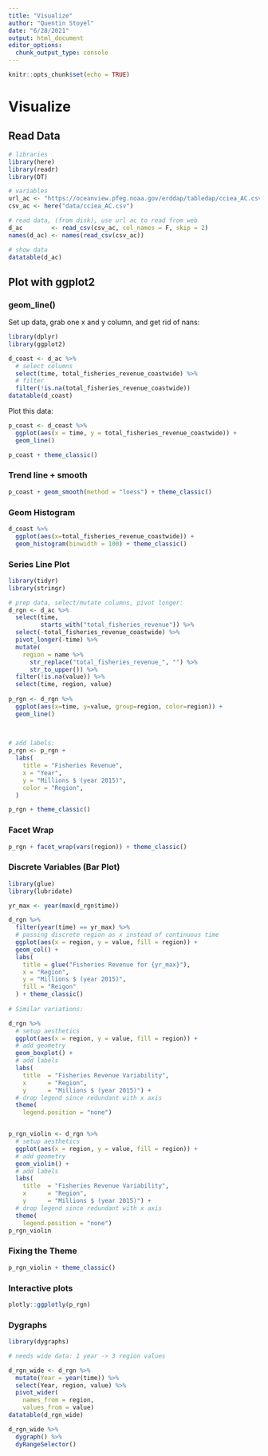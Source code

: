 ```yaml
---
title: "Visualize"
author: "Quentin Stoyel"
date: "6/28/2021"
output: html_document
editor_options: 
  chunk_output_type: console
---
```


```r
knitr::opts_chunk$set(echo = TRUE)
```

# Visualize

## Read Data
```r
# libraries
library(here)
library(readr)
library(DT)

# variables
url_ac <- "https://oceanview.pfeg.noaa.gov/erddap/tabledap/cciea_AC.csv"
csv_ac <- here("data/cciea_AC.csv")

# read data, (from disk), use url ac to read from web
d_ac        <- read_csv(csv_ac, col_names = F, skip = 2)
names(d_ac) <- names(read_csv(csv_ac))

# show data
datatable(d_ac)

```


## Plot with ggplot2

### geom_line()
Set up data, grab one x and y column, and get rid of nans:
```r

library(dplyr)
library(ggplot2)

d_coast <- d_ac %>% 
  # select columns
  select(time, total_fisheries_revenue_coastwide) %>%
  # filter 
  filter(!is.na(total_fisheries_revenue_coastwide))
datatable(d_coast)

```


Plot this data:
```r
p_coast <- d_coast %>%
  ggplot(aes(x = time, y = total_fisheries_revenue_coastwide)) +
  geom_line()

p_coast + theme_classic()
```

### Trend line + smooth

```r
p_coast + geom_smooth(method = "loess") + theme_classic()

```

### Geom Histogram
```r
d_coast %>% 
  ggplot(aes(x=total_fisheries_revenue_coastwide)) +
  geom_histogram(binwidth = 100) + theme_classic()


```

### Series Line Plot



```r

library(tidyr)
library(stringr)

# prep data, select/mutate columns, pivot longer:
d_rgn <- d_ac %>%
  select(time,
         starts_with("total_fisheries_revenue")) %>%
  select(-total_fisheries_revenue_coastwide) %>%
  pivot_longer(-time) %>%
  mutate(
    region = name %>% 
      str_replace("total_fisheries_revenue_", "") %>%
      str_to_upper()) %>%
  filter(!is.na(value)) %>%
  select(time, region, value)
  
p_rgn <- d_rgn %>% 
  ggplot(aes(x=time, y=value, group=region, color=region)) +
  geom_line()
         
  

# add labels:
p_rgn <- p_rgn +
  labs(
    title = "Fisheries Revenue",
    x = "Year",
    y = "Millions $ (year 2015)",
    color = "Region",
  )

p_rgn + theme_classic()

```

### Facet Wrap

```r
p_rgn + facet_wrap(vars(region)) + theme_classic()
```

### Discrete Variables (Bar Plot)

```r
library(glue)
library(lubridate)

yr_max <- year(max(d_rgn$time))

d_rgn %>%
  filter(year(time) == yr_max) %>%
  # passing discrete region as x instead of continuous time
  ggplot(aes(x = region, y = value, fill = region)) + 
  geom_col() +
  labs(
    title = glue("Fisheries Revenue for {yr_max}"),
    x = "Region",
    y = "Millions $ (year 2015)",
    fill = "Reigon"
  ) + theme_classic()
  
# Similar variations:

d_rgn %>% 
  # setup aesthetics
  ggplot(aes(x = region, y = value, fill = region)) +
  # add geometry
  geom_boxplot() +
  # add labels
  labs(
    title  = "Fisheries Revenue Variability",
    x      = "Region",
    y      = "Millions $ (year 2015)") +
  # drop legend since redundant with x axis
  theme(
    legend.position = "none")


p_rgn_violin <- d_rgn %>% 
  # setup aesthetics
  ggplot(aes(x = region, y = value, fill = region)) +
  # add geometry
  geom_violin() +
  # add labels
  labs(
    title  = "Fisheries Revenue Variability",
    x      = "Region",
    y      = "Millions $ (year 2015)") +
  # drop legend since redundant with x axis
  theme(
    legend.position = "none")
p_rgn_violin

```

### Fixing the Theme

```r
p_rgn_violin + theme_classic()
```

### Interactive plots

```r

plotly::ggplotly(p_rgn)

```

### Dygraphs

```r
library(dygraphs)

# needs wide data: 1 year -> 3 region values

d_rgn_wide <- d_rgn %>%
  mutate(Year = year(time)) %>% 
  select(Year, region, value) %>%
  pivot_wider(
    names_from = region,
    values_from = value)
datatable(d_rgn_wide)

d_rgn_wide %>%
  dygraph() %>%
  dyRangeSelector()


```








